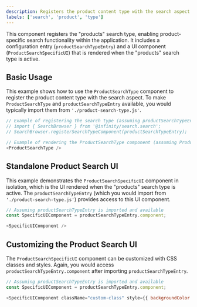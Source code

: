 ```yaml
---
description: Registers the product content type with the search aspect.
labels: ['search', 'product', 'type']
---
```


This component registers the "products" search type, enabling product-specific search functionality within the application. It includes a configuration entry (`productSearchTypeEntry`) and a UI component (`ProductSearchSpecificUI`) that is rendered when the "products" search type is active.

## Basic Usage

This example shows how to use the `ProductSearchType` component to register the product content type with the search aspect.
To make `ProductSearchType` and `productSearchTypeEntry` available, you would typically import them from `'./product-search-type.js'`.

```js
// Example of registering the search type (assuming productSearchTypeEntry is imported):
// import { SearchBrowser } from '@infinity/search.search';
// SearchBrowser.registerSearchTypeComponent(productSearchTypeEntry);

// Example of rendering the ProductSearchType component (assuming ProductSearchType is imported):
<ProductSearchType />
```

## Standalone Product Search UI

This example demonstrates the `ProductSearchSpecificUI` component in isolation, which is the UI rendered when the "products" search type is active.
The `productSearchTypeEntry` (which you would import from `'./product-search-type.js'`) provides access to this UI component.

```js
// Assuming productSearchTypeEntry is imported and available
const SpecificUIComponent = productSearchTypeEntry.component;

<SpecificUIComponent />
```

## Customizing the Product Search UI

The `ProductSearchSpecificUI` component can be customized with CSS classes and styles.
Again, you would access `productSearchTypeEntry.component` after importing `productSearchTypeEntry`.

```js
// Assuming productSearchTypeEntry is imported and available
const SpecificUIComponent = productSearchTypeEntry.component;

<SpecificUIComponent className="custom-class" style={{ backgroundColor: 'var(--colors-surface-secondary)' }} />